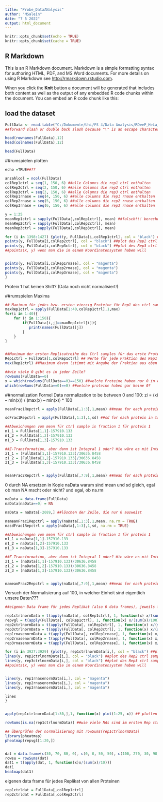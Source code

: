 ```yaml
---
title: "Probe_DataANalysis"
author: "MSalein"
date: "7 5 2022"
output: html_document
---
```


```r
knitr::opts_chunk$set(echo = TRUE)
knitr::opts_chunk$set(cache = TRUE)
```

## R Markdown

This is an R Markdown document. Markdown is a simple formatting syntax for authoring HTML, PDF, and MS Word documents. For more details on using R Markdown see <http://rmarkdown.rstudio.com>.

When you click the **Knit** button a document will be generated that includes both content as well as the output of any embedded R code chunks within the document. You can embed an R code chunk like this:



## load the dataset
```r
FullData <- read.table("C:/Dokumente/Uni/FS 4/Data Analysis/RDeeP_HeLa_Interphase.csv", header = TRUE, row.names=1, sep = ";") 
##forward slash or double back slash because "\" is an escape character

head(rownames(FullData),12) 
head(colnames(FullData),12)

head(FullData)
```

##rumspielen plotten
```r
echo =TRUE##??

anzahlcol = ncol(FullData)
colRep1ctrl = seq(1, 150, 6) ##alle Columns die rep1 ctrl enthalten
colRep2ctrl = seq(2, 150, 6) ##alle Columns die rep2 ctrl enthalten
colRep3ctrl = seq(3, 150, 6) ##alle Columns die rep3 ctrl enthalten
colRep1rnase = seq(4, 150, 6) ##alle columns die rep1 rnase enthalten
colRep2rnase = seq(5, 150, 6) ##alle columns die rep2 rnase enthalten
colRep3rnase = seq(6, 150, 6) ##alle columns die rep3 rnase enthalten

y = 1:25
meanRep1ctrl = sapply(FullData[,colRep1ctrl], mean) ##falsch!!! berechnet die mean von den Spalten und nicht für jedes Protein einzeln
meanRep2ctrl = sapply(FullData[,colRep2ctrl], mean) 
meanRep3ctrl = sapply(FullData[,colRep3ctrl], mean)

for (i in 1398:1427) {plot(y, FullData[i,colRep1ctrl], col = "black") ##plot des Rep1 ctrl sample für protein 1
points(y, FullData[i,colRep2ctrl], col = "black") ##plot des Rep2 ctrl sample für protein 1
points(y, FullData[i,colRep3ctrl], col = "black") ##plot des Rep3 ctrl sample für protein 1
##points(x, y) wenn man die in einem Koordinatensystem haben will


points(y, FullData[i,colRep1rnase], col = "magenta")
points(y, FullData[i,colRep2rnase], col = "magenta")
points(y, FullData[i,colRep3rnase], col = "magenta")
}
```
Protein 1 hat keinen Shift? (Data noch nicht normalisiert!)

##rumspielen Maxima
``` r

## Maximum für jedes bzw. ersten vierzig Proteine für Rep1 des ctrl sample und in welcher Fraktion die Maxima liegen
maxRep1ctrl = apply(FullData[1:40,colRep1ctrl],1,max)
for(i in 1:40){
    for (j in 1:150){
        if(FullData[i,j]==maxRep1ctrl[i]){
           print(names(FullData)[j])
        }
    }
}


##Maximum der ersten Replicatreihe des Ctrl samples für das erste Protein
Rep1ctrl = FullData[1,colRep1ctrl] ## Werte für jede Fraktion des Rep1 beim ersten Protein
max(Rep1ctrl) ##Maximum davon (stimmt mit Angabe der Fraktion aus oben drüber liegendem Code überein :) )

##wie viele 0 gibt es in jeder Zeile?
rowSums(FullData==0)
x = which(rowSums(FullData==0)==150) ##welche Proteine haben nur 0 in der Zeile?
which(rowSums(FullData==0)==0) ##welche proteine haben gar keine 0?

```

##normalization
Formel Data normalization to be between 0 and 100:
zi = (xi – min(x)) / (max(x) – min(x)) * 100


```r

meanFrac1Repctrl = apply(FullData[,1:3],1,mean) ##mean for each protein in triplicates of ctrl sample in fraction 1

sdFrac1Repctrl = apply(FullData[,1:3],1,sd) ##sd for each protein in triplicates of ctrl sample in fraction 1

##Abweichungen vom mean für ctrl sample in fraction 1 für protein 1
n1_1 = FullData[1,1]-157910.133
n1_2 = FullData[1,2]-157910.133
n1_3 = FullData[1,3]-157910.133

##Z-Transformation, aber dann ist Integral 1 oder? Wie wäre es mit Integral = 100 (Paper Maiwen)
z1_1 = (FullData[1,1]-157910.133)/30636.8458
z1_2 = (FullData[1,2]-157910.133)/30636.8458
z1_3 = (FullData[1,3]-157910.133)/30636.8458


meanFrac2Repctrl = apply(FullData[,7:9],1,mean) ##mean for each protein in triplicates of ctrl sample in fraction 2
```

0 durch NA ersetzen in Kopie naData
warum sind mean und sd gleich, egal ob man NA macht oder nicht? und egal, ob na.rm
```r
naData = data.frame(FullData)
naData[naData==0] = NA

naData = naData[-2089,] ##löschen der Zeile, die nur 0 ausweist

nameanFrac1Repctrl = apply(naData[,1:3],1,mean, na.rm = TRUE)
nasdFrac1Repctrl = apply(naData[,1:3],1,sd, na.rm = TRUE)

##Abweichungen vom mean für ctrl sample in fraction 1 für protein 1
n1_1 = naData[1,1]-157910.133
n1_2 = naData[1,2]-157910.133
n1_3 = naData[1,3]-157910.133

##Z-Transformation, aber dann ist Integral 1 oder? Wie wäre es mit Integral = 100 (Paper Maiwen)
z1_1 = (naData[1,1]-157910.133)/30636.8458
z1_2 = (naData[1,2]-157910.133)/30636.8458
z1_3 = (naData[1,3]-157910.133)/30636.8458


nameanFrac2Repctrl = apply(naData[,7:9],1,mean) ##mean for each protein in triplicates of ctrl sample in fraction 2

```

Versuch der Normalisierung auf 100, in welcher Einheit sind eigentlich unsere Daten???
```r

##eigenen Data frame für jedes Replikat (also 6 data frames), jeweils für alle Proteine und auf 100 normalisiert

rep1ctrlnormData = t(apply(naData[, colRep1ctrl], 1, function(x) x/(sum(x, na.rm = TRUE)/100))) ##mit FullData
repvgl = t(apply(FullData[, colRep1ctrl], 1, function(x) x/(sum(x)/100))) ##mit naData: was genau ist hier der Vorteil? und Unterschied (werte sehen soweit gleich aus, außer,dass bei oberem NA Werte auftreten, die in repvgl 0 sind)
rep2ctrlnormData = t(apply(FullData[, colRep2ctrl], 1, function(x) x/(sum(x)/100)))
rep3ctrlnormData = t(apply(FullData[, colRep3ctrl], 1, function(x) x/(sum(x)/100)))
rep1rnasenormData = t(apply(FullData[, colRep1rnase], 1, function(x) x/(sum(x)/100)))
rep2rnasenormData = t(apply(FullData[, colRep2rnase], 1, function(x) x/(sum(x)/100)))
rep3rnasenormData = t(apply(FullData[, colRep3rnase], 1, function(x) x/(sum(x)/100)))

for (i in 3927:3929) {plot(y, rep1ctrlnormData[i,], col = "black") ##plot aller samples für protein 900-930 normalisiert auf 100 (wenn es geklappt hat)
lines(y, rep2ctrlnormData[i,], col = "black") ##plot des Rep2 ctrl sample für protein 1
lines(y, rep3ctrlnormData[i,], col = "black") ##plot des Rep3 ctrl sample für protein 1
##points(x, y) wenn man die in einem Koordinatensystem haben will


lines(y, rep1rnasenormData[i,], col = "magenta")
lines(y, rep2rnasenormData[i,], col = "magenta")
lines(y, rep3rnasenormData[i,], col = "magenta")

lines
}


apply(rep1ctrlnormData[1:30,],1, function(x) plot(1:25, x)) ## plotten der ersten 30 auf 100 normalisierten Proteine vom rep1 ctrl

rowSums(is.na(rep1ctrlnormData)) ##wie viele NAs sind im ersten Rep ctrl von jedem Protein

## überprüfen der normalisierung mit rowSums(rep1ctrlnormData)
library(pheatmap)
pheatmap(repvgl[1:20,]) 



```
```r
dat = data.frame(c(30, 70, 80, 0), c(0, 0, 50, 50), c(100, 270, 30, 90))
rowsu = rowSums(dat)
dat1 = t(apply(dat, 1, function(x)x/(sum(x)/10)))
dat1
heatmap(dat1)

```
eigenen data frame für jedes Replikat von allen Proteinen
```r
rep1ctrldat = FullData[,colRep1ctrl] 
rep2ctrldat = FullData[,colRep2ctrl]
```

